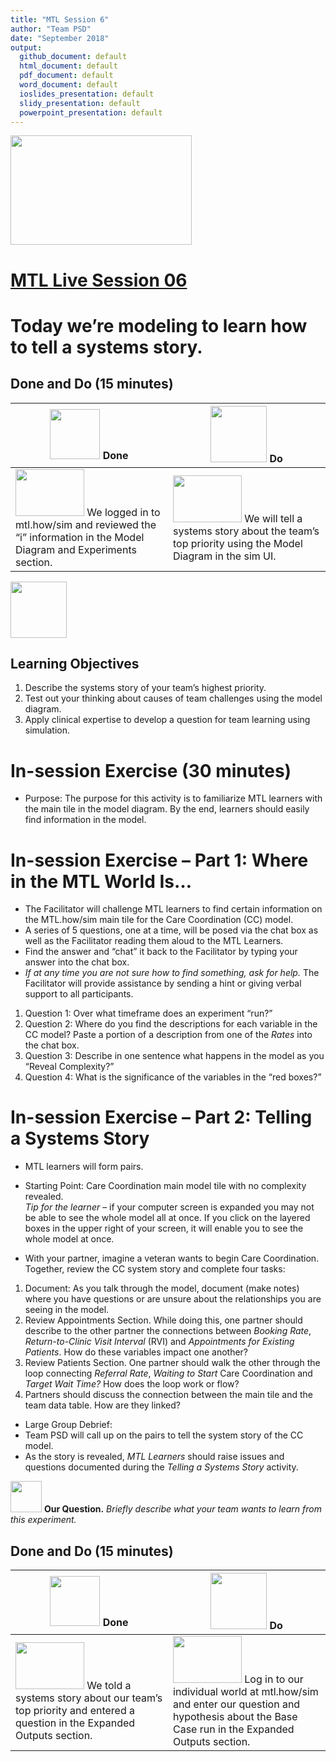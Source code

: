 ```yaml
---
title: "MTL Session 6"
author: "Team PSD"
date: "September 2018"
output: 
  github_document: default
  html_document: default
  pdf_document: default
  word_document: default
  ioslides_presentation: default
  slidy_presentation: default
  powerpoint_presentation: default
---
```


<img src = "https://github.com/lzim/teampsd/blob/master/resources/logos/mtl_live_sq_sm.png"
     height = "175" width = "290">  

# [MTL Live Session 06](https://github.com/lzim/teampsd/blob/master/mtl_facilitate_workgroup/mtl_live_guide/mtl_live_session06_see.Rmd "MTL Live Session 06")

# Today we're modeling to learn how to tell a systems story.

## Done and Do (15 minutes)
<!-- Do/Done Tables -->
| <img src = "https://raw.githubusercontent.com/lzim/teampsd/hexagon_icons/np_hexagon-check-mark_309690_003F72.png" height = "80" width = "80"> **Done** | <img src = "https://raw.githubusercontent.com/lzim/teampsd/hexagon_icons/np_synchronize_778914_003F72.png" height = "90" width = "90"> **Do** |
| --- | --- | 
|[<img src = "https://raw.githubusercontent.com/lzim/teampsd/master/resources/logos/mtl_how_sim.png" height = "75" width = "110">](http://mtl.how/sim)  We logged in to mtl.how/sim and reviewed the "i" information in the Model Diagram and Experiments section.| [<img src = "https://raw.githubusercontent.com/lzim/teampsd/master/resources/logos/mtl_how_sim.png" height = "75" width = "110">](http://mtl.how/sim)  We will tell a systems story about the team's top priority using the Model Diagram in the sim UI. | 



<!-- Learning Objectives Icon --> 
<img src = "https://github.com/lzim/teampsd/blob/master/resources/icons/we_decided_learning_objectives.png" height = "90" width = "90" style ="display: inline-block"/> 

## Learning Objectives

1. Describe the systems story of your team's highest priority. 
2. Test out your thinking about causes of team challenges using the model diagram.
3. Apply clinical expertise to develop a question for team learning using simulation.

# In-session Exercise (30 minutes)

* Purpose: The purpose for this activity is to familiarize MTL learners with the main tile in the model diagram. By the end, learners should easily find information in the model.  

# **In-session Exercise – Part 1: Where in the MTL World Is…**  

* The Facilitator will challenge MTL learners to find certain information on the MTL.how/sim main tile for the Care Coordination (CC) model.  
+ A series of 5 questions, one at a time, will be posed via the chat box as well as the Facilitator reading them aloud to the MTL Learners.  
+ Find the answer and “chat” it back to the Facilitator by typing your answer into the chat box.  
+ *If at any time you are not sure how to find something, ask for help.* The Facilitator will provide assistance by sending a hint or giving verbal support to all participants.  

1. Question 1: Over what timeframe does an experiment "run?"  
2. Question 2: Where do you find the descriptions for each variable in the CC model? Paste a portion of a description from one of the *Rates* into the chat box.  
3. Question 3: Describe in one sentence what happens in the model as you "Reveal Complexity?"  
4. Question 4: What is the significance of the variables in the "red boxes?"  

# **In-session Exercise – Part 2: Telling a Systems Story**  

* MTL learners will form pairs.  
* Starting Point: Care Coordination main model tile with no complexity revealed.  
*Tip for the learner* – if your computer screen is expanded you may not be able to see the whole model all at once. If you click on the layered boxes in the upper right of your screen, it will enable you to see the whole model at once.  

* With your partner, imagine a veteran wants to begin Care Coordination. Together, review the CC system story and complete four tasks:  
1. Document: As you talk through the model, document (make notes) where you have questions or are unsure about the relationships you are seeing in the model.
2. Review Appointments Section. While doing this, one partner should describe to the other partner the connections between *Booking Rate*, *Return-to-Clinic Visit Interval* (RVI) and *Appointments for Existing Patients*.  How do these variables impact one another? 
3. Review Patients Section. One partner should walk the other through the loop connecting *Referral Rate*, *Waiting to Start* Care Coordination and *Target Wait Time?* How does the loop work or flow?  
4. Partners should discuss the connection between the main tile and the team data table. How are they linked?

* Large Group Debrief: 
+ Team PSD will call up on the pairs to tell the system story of the CC model.
+ As the story is revealed, *MTL Learners* should raise issues and questions documented during the *Telling a Systems Story* activity.

[<img src = "https://raw.githubusercontent.com/lzim/teampsd/master/resources/icons/mtl_question.png" height = "50" width = "50" style = "display: inline-block"/>](http://mtl.how/sim) **Our Question.** *Briefly describe what your team wants to learn from this experiment.* 

## Done and Do (15 minutes)
<!-- Do/Done Tables -->
| <img src = "https://raw.githubusercontent.com/lzim/teampsd/hexagon_icons/np_hexagon-check-mark_309690_003F72.png" height = "80" width = "80"> **Done** | <img src = "https://raw.githubusercontent.com/lzim/teampsd/hexagon_icons/np_synchronize_778914_003F72.png" height = "90" width = "90"> **Do** |
| --- | --- | 
| [<img src = "https://raw.githubusercontent.com/lzim/teampsd/master/resources/logos/mtl_how_sim.png" height = "75" width = "110">](http://mtl.how/sim) We told a systems story about our team's top priority and entered a question in the Expanded Outputs section. | [<img src = "https://raw.githubusercontent.com/lzim/teampsd/master/resources/logos/mtl_how_sim.png" height = "75" width = "110">](http://mtl.how/sim) Log in to our individual world at mtl.how/sim and enter our question and hypothesis about the Base Case run in the Expanded Outputs section. |

